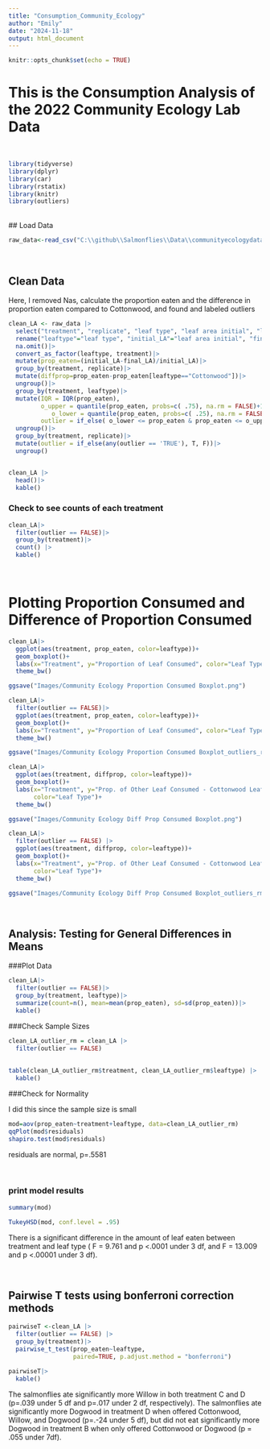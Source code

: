 ```yaml
---
title: "Consumption_Community_Ecology"
author: "Emily"
date: "2024-11-18"
output: html_document
---
```


```r
knitr::opts_chunk$set(echo = TRUE)
```

# This is the Consumption Analysis of the 2022 Community Ecology Lab Data 

<br>

```r
library(tidyverse)
library(dplyr)
library(car)
library(rstatix)
library(knitr)
library(outliers)
```

<br>
## Load Data 

```r
raw_data<-read_csv("C:\\github\\Salmonflies\\Data\\communityecologydata_2022.csv", n_max=84)

```
<br>

## Clean Data 

Here, I removed Nas, calculate the proportion eaten and the difference in proportion eaten compared to Cottonwood, and found and labeled outliers

```r
clean_LA <- raw_data |>
  select("treatment", "replicate", "leaf type", "leaf area initial", "leaf area final" )|>
  rename("leaftype"="leaf type", "initial_LA"="leaf area initial", "final_LA"="leaf area final")|>
  na.omit()|>
  convert_as_factor(leaftype, treatment)|>
  mutate(prop_eaten=(initial_LA-final_LA)/initial_LA)|>
  group_by(treatment, replicate)|>
  mutate(diffprop=prop_eaten-prop_eaten[leaftype=="Cottonwood"])|>
  ungroup()|>
  group_by(treatment, leaftype)|>
  mutate(IQR = IQR(prop_eaten), 
         o_upper = quantile(prop_eaten, probs=c( .75), na.rm = FALSE)+1.5*IQR,  
            o_lower = quantile(prop_eaten, probs=c( .25), na.rm = FALSE)-1.5*IQR, 
         outlier = if_else( o_lower <= prop_eaten & prop_eaten <= o_upper, F,T))|>
  ungroup()|>
  group_by(treatment, replicate)|>
  mutate(outlier = if_else(any(outlier == 'TRUE'), T, F))|>
  ungroup()


clean_LA |>
  head()|>
  kable()
```




### Check to see counts of each treatment

```r
clean_LA|>
  filter(outlier == FALSE)|>
  group_by(treatment)|>
  count() |>
  kable()
```

<br>

# Plotting Proportion Consumed and Difference of Proportion Consumed 

```r
clean_LA|>
  ggplot(aes(treatment, prop_eaten, color=leaftype))+
  geom_boxplot()+
  labs(x="Treatment", y="Proportion of Leaf Consumed", color="Leaf Type")+
  theme_bw()

ggsave("Images/Community Ecology Proportion Consumed Boxplot.png")

clean_LA|>
  filter(outlier == FALSE)|>
  ggplot(aes(treatment, prop_eaten, color=leaftype))+
  geom_boxplot()+
  labs(x="Treatment", y="Proportion of Leaf Consumed", color="Leaf Type")+
  theme_bw()

ggsave("Images/Community Ecology Proportion Consumed Boxplot_outliers_rm.png")

```

```r
clean_LA|>
  ggplot(aes(treatment, diffprop, color=leaftype))+
  geom_boxplot()+
  labs(x="Treatment", y="Prop. of Other Leaf Consumed - Cottonwood Leaf Consumed", 
       color="Leaf Type")+
  theme_bw()

ggsave("Images/Community Ecology Diff Prop Consumed Boxplot.png")

clean_LA|> 
  filter(outlier == FALSE) |>
  ggplot(aes(treatment, diffprop, color=leaftype))+
  geom_boxplot()+
  labs(x="Treatment", y="Prop. of Other Leaf Consumed - Cottonwood Leaf Consumed", 
       color="Leaf Type")+
  theme_bw()

ggsave("Images/Community Ecology Diff Prop Consumed Boxplot_outliers_rm.png")
```

<br>


## Analysis: Testing for General Differences in Means



###Plot Data 

```r
clean_LA|>
  filter(outlier == FALSE)|>
  group_by(treatment, leaftype)|>
  summarize(count=n(), mean=mean(prop_eaten), sd=sd(prop_eaten))|>
  kable()
```



###Check Sample Sizes

```r
clean_LA_outlier_rm = clean_LA |>
  filter(outlier == FALSE)
  
  
table(clean_LA_outlier_rm$treatment, clean_LA_outlier_rm$leaftype) |>
  kable()
```

###Check for Normality

I did this since the sample size is small
```r
mod=aov(prop_eaten~treatment+leaftype, data=clean_LA_outlier_rm)
qqPlot(mod$residuals)
shapiro.test(mod$residuals) 
```

residuals are normal, p=.5581

<br>

### print model results 
```r
summary(mod)

TukeyHSD(mod, conf.level = .95)
```

There is a significant difference in the amount of leaf eaten between treatment and leaf type ( F = 9.761 and p <.0001 under 3 df, and F = 13.009 and p <.00001 under 3 df). 

<br>

## Pairwise T tests using bonferroni correction methods 
```r
pairwiseT <-clean_LA |>
  filter(outlier == FALSE) |>
  group_by(treatment)|>
  pairwise_t_test(prop_eaten~leaftype, 
                  paired=TRUE, p.adjust.method = "bonferroni")

pairwiseT|>
  kable()
```

The salmonflies ate significantly more Willow in both treatment C and D (p=.039 under 5 df and p=.017 under 2 df, respectively). The salmonflies ate significantly more Dogwood in treatment D when offered Cottonwood, Willow, and Dogwood (p=.-24 under 5 df), but did not eat significantly more Dogwood in treatment B when only offered Cottonwood or Dogwood (p = .055 under 7df).


